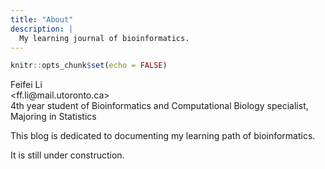 ```yaml
---
title: "About"
description: |
  My learning journal of bioinformatics.
---
```


```r
knitr::opts_chunk$set(echo = FALSE)
```

Feifei Li \
\<ff.li@mail.utoronto.ca\> \
4th year student of Bioinformatics and Computational Biology specialist, \
Majoring in Statistics \


This blog is dedicated to documenting my learning path of bioinformatics. \

It is still under construction.